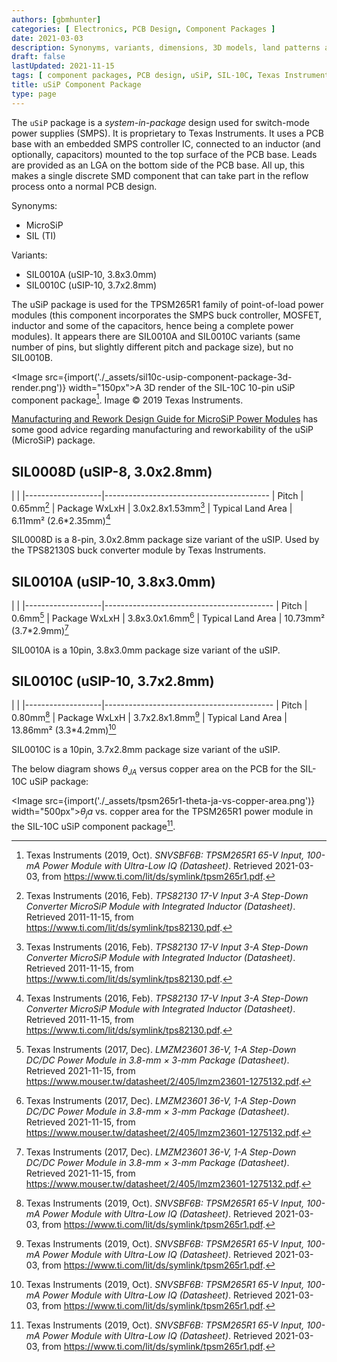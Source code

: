 ```yaml
---
authors: [gbmhunter]
categories: [ Electronics, PCB Design, Component Packages ]
date: 2021-03-03
description: Synonyms, variants, dimensions, 3D models, land patterns and more info on the uSiP component package.
draft: false
lastUpdated: 2021-11-15
tags: [ component packages, PCB design, uSiP, SIL-10C, Texas Instruments, TI, PoL ]
title: uSiP Component Package
type: page
---
```



The `uSiP` package is a _system-in-package_ design used for switch-mode power supplies (SMPS). It is proprietary to Texas Instruments. It uses a PCB base with an embedded SMPS controller IC, connected to an inductor (and optionally, capacitors) mounted to the top surface of the PCB base. Leads are provided as an LGA on the bottom side of the PCB base. All up, this makes a single discrete SMD component that can take part in the reflow process onto a normal PCB design.

Synonyms:

* MicroSiP
* SIL (TI)

Variants:

* SIL0010A (uSIP-10, 3.8x3.0mm)
* SIL0010C (uSIP-10, 3.7x2.8mm)

The uSiP package is used for the TPSM265R1 family of point-of-load power modules (this component incorporates the SMPS buck controller, MOSFET, inductor and some of the capacitors, hence being a complete power modules). It appears there are SIL0010A and SIL0010C variants (same number of pins, but slightly different pitch and package size), but no SIL0010B.

<Image src={import('./_assets/sil10c-usip-component-package-3d-render.png')} width="150px">A 3D render of the SIL-10C 10-pin uSiP component package[^bib-ti-tpsm265r1-ds]. Image © 2019 Texas Instruments.</Image>

[Manufacturing and Rework Design Guide for MicroSiP Power Modules](https://www.ti.com/lit/ug/slib006a/slib006a.pdf) has some good advice regarding manufacturing and reworkability of the uSiP (MicroSiP) package.

## SIL0008D (uSIP-8, 3.0x2.8mm)

| |
|-------------------|-----------------------------------------
| Pitch             | 0.65mm[^bib-ti-tps82130-ds]
| Package WxLxH     | 3.0x2.8x1.53mm[^bib-ti-tps82130-ds]
| Typical Land Area | 6.11mm² (2.6*2.35mm)[^bib-ti-tps82130-ds]

SIL0008D is a 8-pin, 3.0x2.8mm package size variant of the uSIP. Used by the TPS82130S buck converter module by Texas Instruments.

## SIL0010A (uSIP-10, 3.8x3.0mm)

| |
|-------------------|------------------------------------------
| Pitch             | 0.6mm[^bib-ti-lmzm23601-ds]
| Package WxLxH     | 3.8x3.0x1.6mm[^bib-ti-lmzm23601-ds]
| Typical Land Area | 10.73mm² (3.7*2.9mm)[^bib-ti-lmzm23601-ds]

SIL0010A is a 10pin, 3.8x3.0mm package size variant of the uSIP.

## SIL0010C (uSIP-10, 3.7x2.8mm)

| |
|-------------------|------------------------------------------
| Pitch             | 0.80mm[^bib-ti-tpsm265r1-ds]
| Package WxLxH     | 3.7x2.8x1.8mm[^bib-ti-tpsm265r1-ds]
| Typical Land Area | 13.86mm² (3.3*4.2mm)[^bib-ti-tpsm265r1-ds]

SIL0010C is a 10pin, 3.7x2.8mm package size variant of the uSIP.

The below diagram shows $\theta_{JA}$ versus copper area on the PCB for the SIL-10C uSiP package:

<Image src={import('./_assets/tpsm265r1-theta-ja-vs-copper-area.png')} width="500px">$\theta_ja$ vs. copper area for the TPSM265R1 power module in the SIL-10C uSiP component package[^bib-ti-tpsm265r1-ds].</Image>

[^bib-ti-tpsm265r1-ds]: Texas Instruments (2019, Oct). _SNVSBF6B: TPSM265R1 65-V Input, 100-mA Power Module with Ultra-Low IQ (Datasheet)_. Retrieved 2021-03-03, from https://www.ti.com/lit/ds/symlink/tpsm265r1.pdf.
[^bib-ti-lmzm23601-ds]: Texas Instruments (2017, Dec). _LMZM23601 36-V, 1-A Step-Down DC/DC Power Module in 3.8-mm × 3-mm Package (Datasheet)_. Retrieved 2021-11-15, from https://www.mouser.tw/datasheet/2/405/lmzm23601-1275132.pdf.
[^bib-ti-tps82130-ds]: Texas Instruments (2016, Feb). _TPS82130 17-V Input 3-A Step-Down Converter MicroSiP Module with Integrated Inductor (Datasheet)_. Retrieved 2011-11-15, from https://www.ti.com/lit/ds/symlink/tps82130.pdf.
